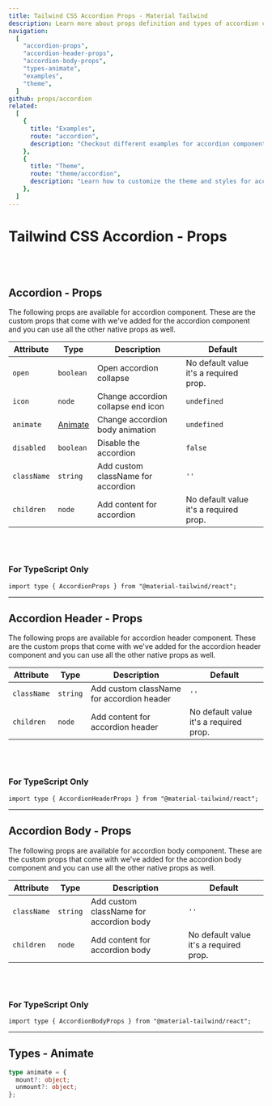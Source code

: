```yaml
---
title: Tailwind CSS Accordion Props - Material Tailwind
description: Learn more about props definition and types of accordion components.
navigation:
  [
    "accordion-props",
    "accordion-header-props",
    "accordion-body-props",
    "types-animate",
    "examples",
    "theme",
  ]
github: props/accordion
related:
  [
    {
      title: "Examples",
      route: "accordion",
      description: "Checkout different examples for accordion components.",
    },
    {
      title: "Theme",
      route: "theme/accordion",
      description: "Learn how to customize the theme and styles for accordion components.",
    },
  ]
---
```


# Tailwind CSS Accordion - Props

<br />
<br />

## Accordion - Props

<span id="accordion-props" className="scroll-mt-48" />
The following props are available for accordion component. These are the custom props
that come with we've added for the accordion component and you can use all the other
native props as well.

| Attribute   | Type                      | Description                        | Default                                |
| ----------- | ------------------------- | ---------------------------------- | -------------------------------------- |
| `open`      | <Code>boolean</Code>      | Open accordion collapse            | No default value it's a required prop. |
| `icon`      | <Code>node</Code>         | Change accordion collapse end icon | <Code>undefined</Code>                 |
| `animate`   | [Animate](#types-animate) | Change accordion body animation    | <Code>undefined</Code>                 |
| `disabled`  | <Code>boolean</Code>      | Disable the accordion              | <Code>false</Code>                     |
| `className` | <Code>string</Code>       | Add custom className for accordion | `''`                                   |
| `children`  | <Code>node</Code>         | Add content for accordion          | No default value it's a required prop. |

<br />
<br />

### For TypeScript Only

```tsx
import type { AccordionProps } from "@material-tailwind/react";
```

---

## Accordion Header - Props

<span id="accordion-header-props" className="scroll-mt-48" />
The following props are available for accordion header component. These are the custom
props that come with we've added for the accordion header component and you can use
all the other native props as well.

| Attribute   | Type                | Description                               | Default                                |
| ----------- | ------------------- | ----------------------------------------- | -------------------------------------- |
| `className` | <Code>string</Code> | Add custom className for accordion header | `''`                                   |
| `children`  | <Code>node</Code>   | Add content for accordion header          | No default value it's a required prop. |

<br />
<br />

### For TypeScript Only

```tsx
import type { AccordionHeaderProps } from "@material-tailwind/react";
```

---

## Accordion Body - Props

<span id="accordion-body-props" className="scroll-mt-48" />
The following props are available for accordion body component. These are the custom
props that come with we've added for the accordion body component and you can use
all the other native props as well.

| Attribute   | Type                | Description                             | Default                                |
| ----------- | ------------------- | --------------------------------------- | -------------------------------------- |
| `className` | <Code>string</Code> | Add custom className for accordion body | `''`                                   |
| `children`  | <Code>node</Code>   | Add content for accordion body          | No default value it's a required prop. |

<br />
<br />

### For TypeScript Only

```tsx
import type { AccordionBodyProps } from "@material-tailwind/react";
```

---

## Types - Animate

<span id="types-animate" className="scroll-mt-48" />

```ts
type animate = {
  mount?: object;
  unmount?: object;
};
```

<span id="examples" className="scroll-mt-48" />
<span id="theme" className="scroll-mt-48" />
